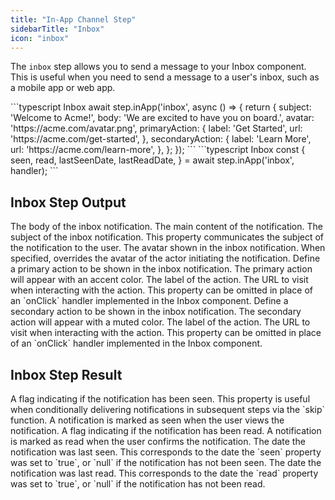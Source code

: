 ```yaml
---
title: "In-App Channel Step"
sidebarTitle: "Inbox"
icon: "inbox"
---
```


The `inbox` step allows you to send a message to your Inbox component. This is useful when you need to send a message to a user's inbox, such as a mobile app or web app.

<RequestExample>
    ```typescript Inbox
    await step.inApp('inbox', async () => {
        return {
          subject: 'Welcome to Acme!',
          body: 'We are excited to have you on board.',
          avatar: 'https://acme.com/avatar.png',
          primaryAction: {
            label: 'Get Started',
            url: 'https://acme.com/get-started',
          },
          secondaryAction: {
            label: 'Learn More',
            url: 'https://acme.com/learn-more',
          },
        };
    });
    ```
</RequestExample>

<ResponseExample>
    ```typescript Inbox
    const {
        seen,
        read,
        lastSeenDate,
        lastReadDate,
    } = await step.inApp('inbox', handler);
    ```
</ResponseExample>

## Inbox Step Output

<ParamField path="body" type="string" required>
  The body of the inbox notification. The main content of the notification.
</ParamField>
<ParamField path="subject" type="string">
  The subject of the inbox notification. This property communicates the subject of the notification to the user.
</ParamField>
<ParamField path="avatar" type="string">
  The avatar shown in the inbox notification. When specified, overrides the avatar of the actor initiating the notification.
</ParamField>
<ParamField path="primaryAction" type="object">
  Define a primary action to be shown in the inbox notification. The primary action will appear with an accent color.
  <Expandable title="properties" defaultOpen>
    <ParamField path="label" type="string" required>
        The label of the action.
    </ParamField>
    <ParamField path="url" type="string">
        The URL to visit when interacting with the action. This property can be omitted in place of an `onClick` handler implemented in the Inbox component.
    </ParamField>
  </Expandable>
</ParamField>
<ParamField path="secondaryAction" type="object">
  Define a secondary action to be shown in the inbox notification. The secondary action will appear with a muted color.
  <Expandable title="properties" defaultOpen>
    <ParamField path="label" type="string" required>
        The label of the action.
    </ParamField>
    <ParamField path="url" type="string">
        The URL to visit when interacting with the action. This property can be omitted in place of an `onClick` handler implemented in the Inbox component.
    </ParamField>
  </Expandable>
</ParamField>

## Inbox Step Result

<ParamField path="seen" type="boolean" required>
  A flag indicating if the notification has been seen. This property is useful when conditionally delivering notifications in subsequent steps via the `skip` function. A notification is marked as seen when the user views the notification.
</ParamField>
<ParamField path="read" type="boolean" required>
  A flag indicating if the notification has been read. A notification is marked as read when the user confirms the notification.
</ParamField>
<ParamField path="lastSeenDate" type="date | null" required>
  The date the notification was last seen. This corresponds to the date the `seen` property was set to `true`, or `null` if the notification has not been seen.
</ParamField>
<ParamField path="lastReadDate" type="date | null" required>
  The date the notification was last read. This corresponds to the date the `read` property was set to `true`, or `null` if the notification has not been read.
</ParamField>
